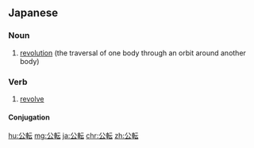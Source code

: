 ==Japanese==
{{ja-kanjitab|こう|てん|yomi=on}}

===Noun===
{{ja-noun|こうてん}}

# [[revolution]] (the traversal of one body through an orbit around another body)

===Verb===
{{ja-verb-suru|こうてん}}

# [[revolve]]

====Conjugation====
{{ja-suru|こうてん}}

[[hu:公転]]
[[mg:公転]]
[[ja:公転]]
[[chr:公転]]
[[zh:公転]]